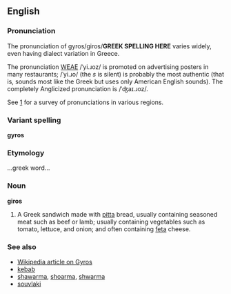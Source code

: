 ==English==

===Pronunciation===
The pronunciation of gyros/giros/<B>GREEK SPELLING HERE</B> varies widely, even having dialect variation in Greece.

The pronunciation [[WEAE]] /ˈyi.ɹoz/ is promoted on advertising posters in many restaurants; /ˈyi.ɹo/ (the ''s'' is silent) is probably the most authentic (that is, sounds most like the Greek but uses only American English sounds).  The completely Anglicized pronunciation is /ˈʤaɪ.ɹoz/.

See [http://www.linguistlist.org/issues/6/6-1641.html] for a survey of pronunciations in various regions.

===Variant spelling===
'''gyros'''

===Etymology===
...greek word...

===Noun===
'''giros'''


#A Greek sandwich made with [[pitta]] bread, usually containing seasoned meat such as beef or lamb; usually containing vegetables such as tomato, lettuce, and onion; and often containing [[feta]] cheese.

===See also===
*[[w:Gyros|Wikipedia article on Gyros]]
*[[kebab]]
*[[shawarma]], [[shoarma]], [[shwarma]]
*[[souvlaki]]